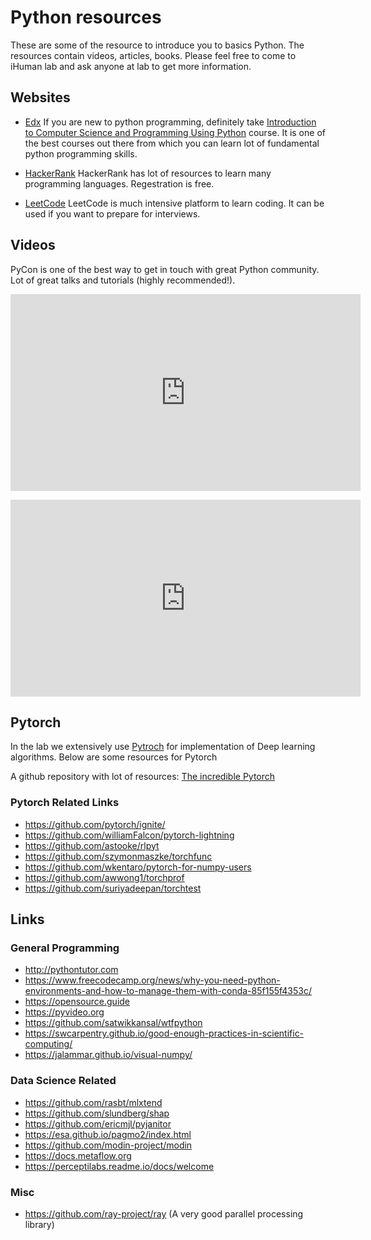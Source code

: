 # Python resources {.unnumbered}

These are some of the resource to introduce you to basics Python. The resources contain videos, articles, books. Please feel free to come to iHuman lab and ask anyone at lab to get more information.

## Websites

* [Edx](https://www.edx.org)
If you are new to python programming, definitely take [Introduction to Computer Science and Programming Using Python](https://www.edx.org/course/6-00-1x-introduction-to-computer-science-and-programming-using-python-3) course. It is one of the best courses out there from which you can learn lot of fundamental python programming skills.

* [HackerRank](https://www.hackerrank.com/dashboard)
HackerRank has lot of resources to learn many programming languages. Regestration is free.

* [LeetCode](https://leetcode.com)
LeetCode is much intensive platform to learn coding. It can be used if you want to prepare for interviews.

## Videos

PyCon is one of the best way to get in touch with great Python community. Lot of great talks and tutorials (highly recommended!).


```{=html}
<p align="center">
<iframe width="560" height="315" src="https://www.youtube.com/embed/OH3C5a2uAWA?si=x91CSAR0r88VNNBZ" title="YouTube video player" frameborder="0" allow="accelerometer; autoplay; clipboard-write; encrypted-media; gyroscope; picture-in-picture; web-share" referrerpolicy="strict-origin-when-cross-origin" allowfullscreen></iframe></p>
```

```{=html}
<p align="center">
<iframe width="560" height="315" src="https://www.youtube.com/embed/23aQdrS58e0?si=fQLtUfLWeCCI7byc" title="YouTube video player" frameborder="0" allow="accelerometer; autoplay; clipboard-write; encrypted-media; gyroscope; picture-in-picture; web-share" referrerpolicy="strict-origin-when-cross-origin" allowfullscreen></iframe></p>
```

## Pytorch

In the lab we extensively use [Pytroch](https://pytorch.org) for implementation of Deep learning algorithms. Below are some resources for Pytorch

A github repository with lot of resources: [The incredible Pytorch](https://github.com/ritchieng/the-incredible-pytorch)

### Pytorch Related Links

* <https://github.com/pytorch/ignite/>{target='_blank_'}
* <https://github.com/williamFalcon/pytorch-lightning>{target='_blank_'}
* <https://github.com/astooke/rlpyt>{target='_blank_'}
* <https://github.com/szymonmaszke/torchfunc>{target='_blank_'}
* <https://github.com/wkentaro/pytorch-for-numpy-users>{target='_blank_'}
* <https://github.com/awwong1/torchprof>{target='_blank_'}
* <https://github.com/suriyadeepan/torchtest>{target='_blank_'}

## Links

### General Programming

* <http://pythontutor.com>{target='_blank_'}
* <https://www.freecodecamp.org/news/why-you-need-python-environments-and-how-to-manage-them-with-conda-85f155f4353c/>{target='_blank_'}
* <https://opensource.guide>{target='_blank_'}
* <https://pyvideo.org>{target='_blank_'}
* <https://github.com/satwikkansal/wtfpython>{target='_blank_'}
* <https://swcarpentry.github.io/good-enough-practices-in-scientific-computing/>{target='_blank_'}
* <https://jalammar.github.io/visual-numpy/>{target='_blank_'}

### Data Science Related

* <https://github.com/rasbt/mlxtend>{target='_blank_'}
* <https://github.com/slundberg/shap>{target='_blank_'}
* <https://github.com/ericmjl/pyjanitor>{target='_blank_'}
* <https://esa.github.io/pagmo2/index.html>{target='_blank_'}
* <https://github.com/modin-project/modin>{target='_blank_'}
* <https://docs.metaflow.org>{target='_blank_'}
* <https://perceptilabs.readme.io/docs/welcome>{target='_blank_'}

### Misc

* <https://github.com/ray-project/ray>{target='_blank_'} (A very good parallel processing library)
